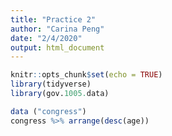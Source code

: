 ```yaml
---
title: "Practice 2"
author: "Carina Peng"
date: "2/4/2020"
output: html_document
---
```


```r
knitr::opts_chunk$set(echo = TRUE)
library(tidyverse)
library(gov.1005.data)
```


```r
data ("congress")
congress %>% arrange(desc(age))
```

